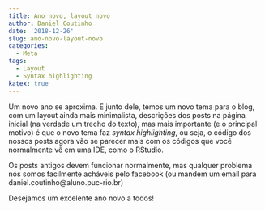 ```yaml
---
title: Ano novo, layout novo
author: Daniel Coutinho
date: '2018-12-26'
slug: ano-novo-layout-novo
categories:
  - Meta
tags:
  - Layout
  - Syntax highlighting
katex: true
---
```


Um novo ano se aproxima. E junto dele, temos um novo tema para o blog, com um layout ainda mais minimalista, descrições dos posts na página inicial (na verdade um trecho do texto), mas mais importante (e o principal motivo) é que o novo tema faz _syntax highlighting_, ou seja, o código dos nossos posts agora vão se parecer mais com os códigos que você normalmente vê em uma IDE, como o RStudio. 

Os posts antigos devem funcionar normalmente, mas qualquer problema nós somos facilmente acháveis pelo facebook (ou mandem um email para daniel.coutinho\@aluno.puc-rio.br)

Desejamos um excelente ano novo a todos!

